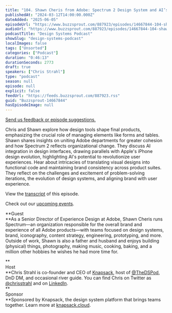 ```yaml
---
title: "104. Shawn Cheris from Adobe: Spectrum 2 Design System and AI’s Role in the Future of Design"
publishedAt: "2024-03-12T14:00:00.000Z"
dateAdded: "2025-06-05"
episodeUrl: "https://www.buzzsprout.com/887923/episodes/14667844-104-shawn-cheris-from-adobe-spectrum-2-design-system-and-ai-s-role-in-the-future-of-design.mp3"
audioUrl: "https://www.buzzsprout.com/887923/episodes/14667844-104-shawn-cheris-from-adobe-spectrum-2-design-system-and-ai-s-role-in-the-future-of-design.mp3"
podcastTitle: "Design Systems Podcast"
showSlug: "design-systems-podcast"
localImages: false
tags: ["Unsorted"]
categories: ["Podcast"]
duration: "0:46:13"
durationSeconds: 2773
draft: true
speakers: ["Chris Strahl"]
type: "podcast"
season: null
episode: null
explicit: false
feedUrl: "https://feeds.buzzsprout.com/887923.rss"
guid: "Buzzsprout-14667844"
hasEpisodeImage: null
---
```

[Send us feedback or episode suggestions.](https://www.buzzsprout.com/twilio/text_messages/887923/open_sms)

Chris and Shawn explore how design tools shape final products, emphasizing the crucial role of managing elements like forms and tables. Shawn shares insights on uniting Adobe departments for greater cohesion and how Spectrum 2 reflects organizational change. They discuss AI integration in design interfaces, drawing parallels with Apple's iPhone design evolution, highlighting AI's potential to revolutionize user experiences. Hear about intricacies of translating visual designs into functional code and maintaining brand consistency across product suites. They reflect on the challenges and excitement of problem-solving iterations, the evolution of design systems, and aligning brand with user experience.

View the [transcript](https://docs.google.com/document/d/1_oYCnx_qbsnMUKeIyv7fDE0FImYpBcNqJewjVDIO15M/edit?usp=sharing) of this episode.

Check out our [upcoming events](https://www.knapsack.cloud/events).  
  
**Guest  
**As a Senior Director of Experience Design at Adobe, Shawn Cheris runs Spectrum—an organization responsible for the overall brand and experience of all Adobe products—with teams focused on design systems, brand, iconography, content strategy, engineering, prototyping, and more. Outside of work, Shawn is also a father and husband and enjoys building (physical) things, photography, making music, cooking, baking, and a million other hobbies he wishes he had more time for. 

**  
Host  
**Chris Strahl is co-founder and CEO of [Knapsack](https://www.knapsack.cloud/), host of [@TheDSPod](https://twitter.com/thedspod), DnD DM, and occasional river guide. You can find Chris on Twitter as [@chrisstrahl](https://twitter.com/chrisstrahl) and on [LinkedIn](https://www.linkedin.com/in/chrisstrahl/).  
**  
Sponsor  
**Sponsored by Knapsack, the design system platform that brings teams together. Learn more at [knapsack.cloud](https://www.knapsack.cloud/?utm_source=podcast).
